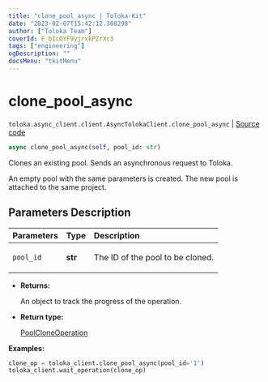 ```yaml
---
title: "clone_pool_async | Toloka-Kit"
date: "2023-02-07T15:42:12.308298"
author: ["Toloka Team"]
coverId: F_bIcOYF9yjrxkPZrXc3
tags: ["engineering"]
ogDescription: ""
docsMenu: "tkitMenu"
---
```


# clone_pool_async
`toloka.async_client.client.AsyncTolokaClient.clone_pool_async` | [Source code](https://github.com/Toloka/toloka-kit/blob/v1.1.3/src/async_client/client.py#L0)

```python
async clone_pool_async(self, pool_id: str)
```

Clones an existing pool. Sends an asynchronous request to Toloka.

An empty pool with the same parameters is created.
The new pool is attached to the same project.

## Parameters Description

| Parameters | Type | Description |
| :----------| :----| :-----------|
`pool_id`|**str**|<p>The ID of the pool to be cloned.</p>

* **Returns:**

  An object to track the progress of the operation.

* **Return type:**

  [PoolCloneOperation](/docs-new/toloka-kit/reference/toloka.client.operations.PoolCloneOperation)

**Examples:**

```python
clone_op = toloka_client.clone_pool_async(pool_id='1')
toloka_client.wait_operation(clone_op)
```
